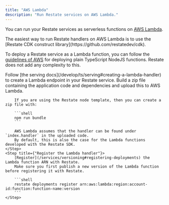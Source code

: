 ```yaml
---
title: "AWS Lambda"
description: "Run Restate services on AWS Lambda."
---
```



You can run your Restate services as serverless functions on [AWS Lambda](https://aws.amazon.com/lambda/).


<Info>
    The easiest way to run Restate handlers on AWS Lambda is to use the [Restate CDK construct library](https://github.com/restatedev/cdk).
</Info>

To deploy a Restate service as a Lambda function, you can follow the [guidelines of AWS](https://docs.aws.amazon.com/lambda/latest/dg/typescript-package.html)
for deploying plain TypeScript NodeJS functions. Restate does not add any complexity to this.

<Steps>
    <Step title={"Create a Lambda endpoint"}>
        Follow [the serving docs](/develop/ts/serving#creating-a-lambda-handler) to create a Lambda endpoint in your Restate service.
    </Step>
    <Step title={"Build the zip file"}>
        Build a zip file containing the application code and dependencies and upload this to AWS Lambda.

        If you are using the Restate node template, then you can create a zip file with:

        ```shell
        npm run bundle
        ```

        AWS Lambda assumes that the handler can be found under `index.handler` in the uploaded code.
        By default, this is also the case for the Lambda functions developed with the Restate SDK.
    </Step>
    <Step title={"Register the Lambda handler"}>
        [Register](/services/versioning#registering-deployments) the Lambda function ARN with Restate.
        Make sure you first publish a new version of the Lambda function before registering it with Restate.

        ```shell
        restate deployments register arn:aws:lambda:region:account-id:function:function-name:version
        ```
    </Step>
</Steps>

